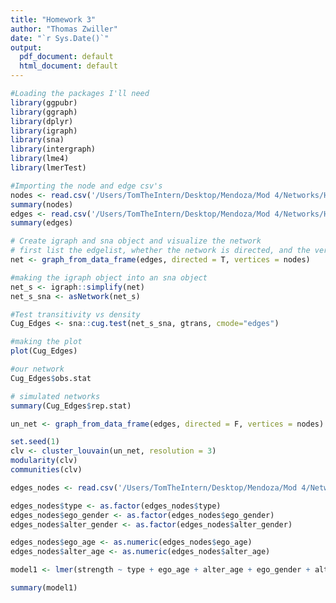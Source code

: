 ```yaml
---
title: "Homework 3"
author: "Thomas Zwiller"
date: "`r Sys.Date()`"
output:
  pdf_document: default
  html_document: default
---
```


```r
#Loading the packages I'll need
library(ggpubr)
library(ggraph)
library(dplyr)
library(igraph) 
library(sna)
library(intergraph) 
library(lme4)
library(lmerTest)
```

```r
#Importing the node and edge csv's
nodes <- read.csv('/Users/TomTheIntern/Desktop/Mendoza/Mod 4/Networks/Homework 3/msbr_70340_SP25_sociocentric_nodelist.csv')
summary(nodes)
edges <- read.csv('/Users/TomTheIntern/Desktop/Mendoza/Mod 4/Networks/Homework 3/msbr_70340_SP25_sociocentric_edgelist.csv')
summary(edges)
```

```r
# Create igraph and sna object and visualize the network
# first list the edgelist, whether the network is directed, and the vertex attributes.
net <- graph_from_data_frame(edges, directed = T, vertices = nodes)

#making the igraph object into an sna object
net_s <- igraph::simplify(net)
net_s_sna <- asNetwork(net_s) 
```

```r
#Test transitivity vs density
Cug_Edges <- sna::cug.test(net_s_sna, gtrans, cmode="edges")

#making the plot
plot(Cug_Edges)

#our network
Cug_Edges$obs.stat 

# simulated networks
summary(Cug_Edges$rep.stat) 
```


```r
un_net <- graph_from_data_frame(edges, directed = F, vertices = nodes)

set.seed(1)
clv <- cluster_louvain(un_net, resolution = 3)
modularity(clv) 
communities(clv)
```

```r
edges_nodes <- read.csv('/Users/TomTheIntern/Desktop/Mendoza/Mod 4/Networks/Homework 3/egocentric_networks_SP25.csv')

edges_nodes$type <- as.factor(edges_nodes$type)
edges_nodes$ego_gender <- as.factor(edges_nodes$ego_gender)
edges_nodes$alter_gender <- as.factor(edges_nodes$alter_gender)

edges_nodes$ego_age <- as.numeric(edges_nodes$ego_age)
edges_nodes$alter_age <- as.numeric(edges_nodes$alter_age)

model1 <- lmer(strength ~ type + ego_age + alter_age + ego_gender + alter_gender + (1 | ego_id), data = edges_nodes, REML = TRUE, na.action = na.omit)

summary(model1)
```





